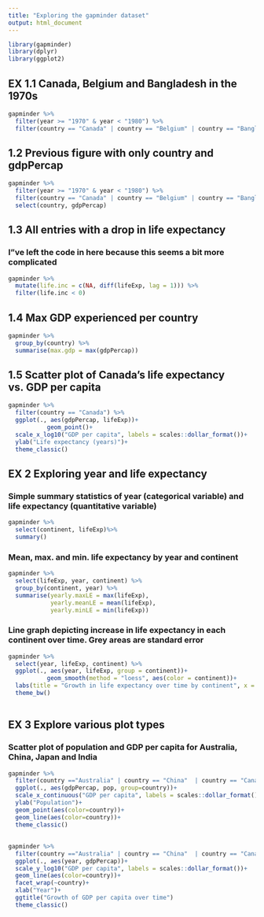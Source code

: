 ```yaml
---
title: "Exploring the gapminder dataset"
output: html_document
---
```

```r
library(gapminder)
library(dplyr)
library(ggplot2)
```

## EX 1.1 Canada, Belgium and Bangladesh in the 1970s
```r
gapminder %>%
  filter(year >= "1970" & year < "1980") %>%
  filter(country == "Canada" | country == "Belgium" | country == "Bangladesh")
```

## 1.2 Previous figure with only country and gdpPercap
```r
gapminder %>%
  filter(year >= "1970" & year < "1980") %>%
  filter(country == "Canada" | country == "Belgium" | country == "Bangladesh")%>%
  select(country, gdpPercap)
```

## 1.3 All entries with a drop in life expectancy
### I"ve left the code in here because this seems a bit more complicated
<!-- Lag allows you to calculate running differences between observations -->
```r
gapminder %>%
  mutate(life.inc = c(NA, diff(lifeExp, lag = 1))) %>%
  filter(life.inc < 0)
```

## 1.4 Max GDP experienced per country
```r
gapminder %>%
  group_by(country) %>%
  summarise(max.gdp = max(gdpPercap))
```

## 1.5 Scatter plot of Canada's life expectancy vs. GDP per capita
```r
gapminder %>%
  filter(country == "Canada") %>%
  ggplot(., aes(gdpPercap, lifeExp))+
           geom_point()+
  scale_x_log10("GDP per capita", labels = scales::dollar_format())+
  ylab("Life expectancy (years)")+
  theme_classic()
```

## EX 2 Exploring year and life expectancy 
### Simple summary statistics of year (categorical variable) and life expectancy (quantitative variable)
```r
gapminder %>%
  select(continent, lifeExp)%>%
  summary()
```

### Mean, max. and min. life expectancy by year and continent
```r
gapminder %>%
  select(lifeExp, year, continent) %>%
  group_by(continent, year) %>%
  summarise(yearly.maxLE = max(lifeExp),
            yearly.meanLE = mean(lifeExp),
            yearly.minLE = min(lifeExp))
```

### Line graph depicting increase in life expectancy in each continent over time. Grey areas are standard error
```r
gapminder %>%
  select(year, lifeExp, continent) %>%
  ggplot(., aes(year, lifeExp, group = continent))+
           geom_smooth(method = "loess", aes(color = continent))+
  labs(title = "Growth in life expectancy over time by continent", x = "Year", y = "Life expectancy (years)")+
  theme_bw()
      
```




## EX 3 Explore various plot types
### Scatter plot of population and GDP per capita for Australia, China, Japan and India
```r
gapminder %>%
  filter(country =="Australia" | country == "China"  | country == "Canada" | country == "India" ) %>%
  ggplot(., aes(gdpPercap, pop, group=country))+
  scale_x_continuous("GDP per capita", labels = scales::dollar_format())+
  ylab("Population")+
  geom_point(aes(color=country))+
  geom_line(aes(color=country))+
  theme_classic()
```

##
```r
gapminder %>%
  filter(country =="Australia" | country == "China"  | country == "Canada" | country == "India" ) %>%
  ggplot(., aes(year, gdpPercap))+
  scale_y_log10("GDP per capita", labels = scales::dollar_format())+
  geom_line(aes(color=country))+
  facet_wrap(~country)+
  xlab("Year")+
  ggtitle("Growth of GDP per capita over time")
  theme_classic()
```





